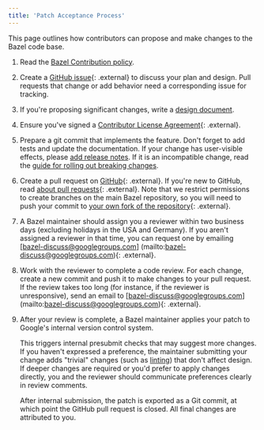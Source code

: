 ```yaml
---
title: 'Patch Acceptance Process'
---
```


This page outlines how contributors can propose and make changes to the Bazel
code base.

1. Read the [Bazel Contribution policy](/versions/7.0.0/contribute/policy).
1. Create a [GitHub issue](https://github.com/bazelbuild/bazel/){: .external} to
   discuss your plan and design. Pull requests that change or add behavior
   need a corresponding issue for tracking.
1. If you're proposing significant changes, write a
   [design document](/versions/7.0.0/contribute/design-documents).
1. Ensure you've signed a [Contributor License
   Agreement](https://cla.developers.google.com){: .external}.
1. Prepare a git commit that implements the feature. Don't forget to add tests
   and update the documentation. If your change has user-visible effects, please
   [add release notes](/versions/7.0.0/contribute/release-notes). If it is an incompatible change,
   read the [guide for rolling out breaking changes](/versions/7.0.0/contribute/breaking-changes).
1. Create a pull request on
   [GitHub](https://github.com/bazelbuild/bazel/pulls){: .external}. If you're new to GitHub,
   read [about pull
   requests](https://help.github.com/articles/about-pull-requests/){: .external}. Note that
   we restrict permissions to create branches on the main Bazel repository, so
   you will need to push your commit to [your own fork of the
   repository](https://help.github.com/articles/working-with-forks/){: .external}.
1. A Bazel maintainer should assign you a reviewer within two business days
   (excluding holidays in the USA and Germany). If you aren't assigned a
   reviewer in that time, you can request one by emailing
   [bazel-discuss@googlegroups.com]
   (mailto:bazel-discuss@googlegroups.com){: .external}.
1. Work with the reviewer to complete a code review. For each change, create a
   new commit and push it to make changes to your pull request. If the review
   takes too long (for instance, if the reviewer is unresponsive), send an email to
   [bazel-discuss@googlegroups.com]
   (mailto:bazel-discuss@googlegroups.com){: .external}.
1. After your review is complete, a Bazel maintainer applies your patch to
   Google's internal version control system.

   This triggers internal presubmit checks
   that may suggest more changes. If you haven't expressed a preference, the
   maintainer submitting your change  adds "trivial" changes (such as
   [linting](https://en.wikipedia.org/wiki/Lint_(software))) that don't affect
   design. If deeper changes are required or you'd prefer to apply
   changes directly, you and the reviewer should communicate preferences
   clearly in review comments.

   After internal submission, the patch is exported as a Git commit,
   at which point the GitHub pull request is closed. All final changes
   are attributed to you.
